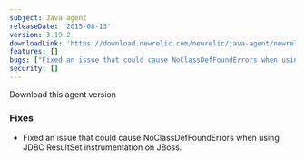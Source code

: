 ```yaml
---
subject: Java agent
releaseDate: '2015-08-13'
version: 3.19.2
downloadLink: 'https://download.newrelic.com/newrelic/java-agent/newrelic-agent/3.19.2/'
features: []
bugs: ["Fixed an issue that could cause NoClassDefFoundErrors when using JDBC ResultSet instrumentation on JBoss"]
security: []
---
```


<ButtonGroup>
  <ButtonLink
    role="button"
    to="https://download.newrelic.com/newrelic/java-agent/newrelic-agent/3.19.2/"
    variant="primary"
  >
    Download this agent version
  </ButtonLink>
</ButtonGroup>

### Fixes

* Fixed an issue that could cause NoClassDefFoundErrors when using JDBC ResultSet instrumentation on JBoss.
